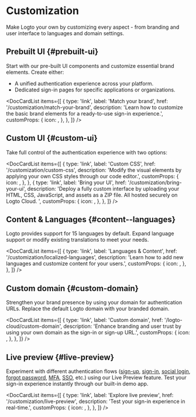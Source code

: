 
# Customization

Make Logto your own by customizing every aspect - from branding and user interface to languages and domain settings.

## Prebuilt UI \{#prebuilt-ui}

Start with our pre-built UI components and customize essential brand elements. Create either:

- A unified authentication experience across your platform.
- Dedicated sign-in pages for specific applications or organizations.

<DocCardList
  items={[
    {
      type: 'link',
      label: 'Match your brand',
      href: '/customization/match-your-brand',
      description:
        'Learn how to customize the basic brand elements for a ready-to-use sign-in experience.',
      customProps: {
        icon: <CustomizationIcon />,
      },
    },
  ]}
/>

## Custom UI \{#custom-ui}

Take full control of the authentication experience with two options:

<DocCardList
  items={[
    {
      type: 'link',
      label: 'Custom CSS',
      href: '/customization/custom-css',
      description:
        'Modify the visual elements by applying your own CSS styles through our code editor.',
      customProps: {
        icon: <BrushIcon />,
      },
    },
    {
      type: 'link',
      label: 'Bring your UI',
      href: '/customization/bring-your-ui',
      description:
        'Deploy a fully custom interface by uploading your HTML, CSS, JavaScript, and assets as a ZIP file. All hosted securely on Logto Cloud. ',
      customProps: {
        icon: <FlaskIcon />,
      },
    },
  ]}
/>

## Content & Languages \{#content--languages}

Logto provides support for 15 languages by default. Expand language support or modify existing translations to meet your needs.

<DocCardList
  items={[
    {
      type: 'link',
      label: 'Languages & Content',
      href: '/customization/localized-languages',
      description: 'Learn how to add new languages and customize content for your users.',
      customProps: {
        icon: <LanguagesIcon />,
      },
    },
  ]}
/>

## Custom domain \{#custom-domain}

Strengthen your brand presence by using your domain for authentication URLs. Replace the default Logto domain with your branded domain.

<DocCardList
  items={[
    {
      type: 'link',
      label: 'Custom domain',
      href: '/logto-cloud/custom-domain',
      description:
        'Enhance branding and user trust by using your own domain as the sign-in or sign-up URL.',
      customProps: {
        icon: <UserFlowIcon />,
      },
    },
  ]}
/>

## Live preview \{#live-preview}

Experiment with different authentication flows ([sign-up](/end-user-flows/sign-up-and-sign-in/sign-up), [sign-in](/end-user-flows/sign-up-and-sign-in/sign-in), [social login](/end-user-flows/sign-up-and-sign-in/social-sign-in), [forgot password](/end-user-flows/sign-up-and-sign-in/reset-password), [MFA](/end-user-flows/mfa), [SSO](/end-user-flows/enterprise-sso), etc.) using our Live Preview feature. Test your sign-in experience instantly through our built-in demo app.

<DocCardList
  items={[
    {
      type: 'link',
      label: 'Explore live preview',
      href: '/customization/live-preview',
      description: 'Test your sign-in experience in real-time.',
      customProps: {
        icon: <StartIcon />,
      },
    },
  ]}
/>
